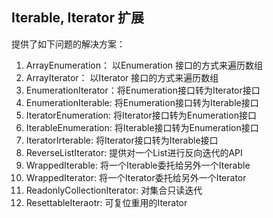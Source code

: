 ## Iterable, Iterator 扩展

提供了如下问题的解决方案：

1. ArrayEnumeration： 以Enumeration 接口的方式来遍历数组
2. ArrayIterator： 以Iterator 接口的方式来遍历数组
3. EnumerationIterator：将Enumeration接口转为Iterator接口
4. EnumerationIterable: 将Enumeration接口转为Iterable接口
5. IteratorEnumeration: 将Iterator接口转为Enumeration接口
6. IterableEnumeration: 将Iterable接口转为Enumeration接口
7. IteratorIrterable: 将Iterator接口转为Iterable接口
8. ReverseListIterator: 提供对一个List进行反向迭代的API
9. WrappedIterable: 将一个Iterable委托给另外一个Iterable
10. WrappedIterator: 将一个Iterator委托给另外一个Iterator
11. ReadonlyCollectionIterator: 对集合只读迭代
12. ResettableIteraotr: 可复位重用的Iterator



